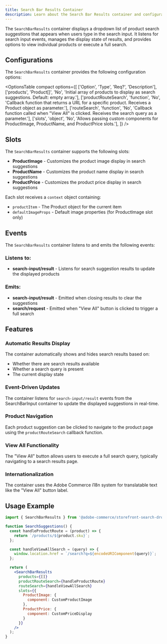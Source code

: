 ```yaml
---
title: Search Bar Results Container
description: Learn about the Search Bar Results container and configurations for the Product Discovery drop-in.
---
```



The `SearchBarResults` container displays a dropdown list of product search suggestions that appears when users type in the search input. It listens for search input events, manages the display state of results, and provides options to view individual products or execute a full search.

## Configurations

The `SearchBarResults` container provides the following configuration options:

<OptionsTable
  compact
  options={[
    ['Option', 'Type', 'Req?', 'Description'],
    ['products', 'Product[]', 'No', 'Initial array of products to display as search suggestions. Default: empty array.'],
    ['productRouteSearch', 'function', 'No', 'Callback function that returns a URL for a specific product. Receives a Product object as parameter.'],
    ['routeSearch', 'function', 'No', 'Callback function called when "View All" is clicked. Receives the search query as a parameter.'],
    ['slots', 'object', 'No', 'Allows passing custom components for ProductImage, ProductName, and ProductPrice slots.'],
  ]}
/>

## Slots

The `SearchBarResults` container supports the following slots:

* **ProductImage** - Customizes the product image display in search suggestions
* **ProductName** - Customizes the product name display in search suggestions  
* **ProductPrice** - Customizes the product price display in search suggestions

Each slot receives a `context` object containing:
- `productItem` - The Product object for the current item
- `defaultImageProps` - Default image properties (for ProductImage slot only)

## Events

The `SearchBarResults` container listens to and emits the following events:

### Listens to:
* **search-input/result** - Listens for search suggestion results to update the displayed products

### Emits:
* **search-input/result** - Emitted when closing results to clear the suggestions
* **search/request** - Emitted when "View All" button is clicked to trigger a full search

## Features

### Automatic Results Display
The container automatically shows and hides search results based on:
- Whether there are search results available
- Whether a search query is present
- The current display state

### Event-Driven Updates
The container listens for `search-input/result` events from the SearchBarInput container to update the displayed suggestions in real-time.

### Product Navigation
Each product suggestion can be clicked to navigate to the product page using the `productRouteSearch` callback function.

### View All Functionality
The "View All" button allows users to execute a full search query, typically navigating to a search results page.

### Internationalization
The container uses the Adobe Commerce i18n system for translatable text like the "View All" button label.

## Usage Example

```jsx
import { SearchBarResults } from '@adobe-commerce/storefront-search-dropin';

function SearchSuggestions() {
  const handleProductRoute = (product) => {
    return `/products/${product.sku}`;
  };

  const handleViewAllSearch = (query) => {
    window.location.href = `/search?q=${encodeURIComponent(query)}`;
  };

  return (
    <SearchBarResults
      products={[]}
      productRouteSearch={handleProductRoute}
      routeSearch={handleViewAllSearch}
      slots={{
        ProductImage: {
          component: CustomProductImage
        },
        ProductPrice: {
          component: CustomPriceDisplay
        }
      }}
    />
  );
}